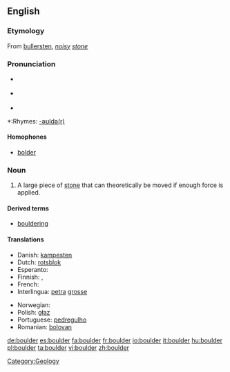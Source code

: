 ==English==

===Etymology===
From {{Sw.}} [[bullersten]], ''[[noisy]] [[stone]]''

===Pronunciation===
*{{IPA|/ˈbəʊldə/}} {{italbrac|[[RP]]}}
*{{IPA|/ˈboʊldər/}} {{italbrac|US}}
*{{audio|en-us-boulder.ogg|Audio (US)}}

*:Rhymes: [[Rhymes:English:-əʊldə(r)|-əʊldə(r)]]

====Homophones====
*[[bolder]]

===Noun===
{{en-noun}}

# A large piece of [[stone]] that can theoretically be moved if enough force is applied.

====Derived terms====
*[[bouldering]]

====Translations====
{{trans-top|a large piece of stone that can theoretically be moved if enough force is applied}}
* Danish: [[kampesten]] 
* Dutch: [[rotsblok]] {{n}}
* Esperanto: {{t-|eo|ŝtonego|xs=Esperanto}}
* Finnish: {{t+|fi|lohkare}}, {{t-|fi|järkäle}}
* French: {{t+|fr|rocher|m}}
* Interlingua: [[petra]] [[grosse]]
{{trans-mid}}
* Norwegian: {{t-|no|kampestein|m}}
* Polish: [[głaz]] {{m}}
* Portuguese: [[pedregulho]] {{m}}
* Romanian: [[bolovan]] {{m}}
{{trans-bottom}}

[[Category:Geology]]

[[de:boulder]]
[[es:boulder]]
[[fa:boulder]]
[[fr:boulder]]
[[io:boulder]]
[[it:boulder]]
[[hu:boulder]]
[[pl:boulder]]
[[ta:boulder]]
[[vi:boulder]]
[[zh:boulder]]